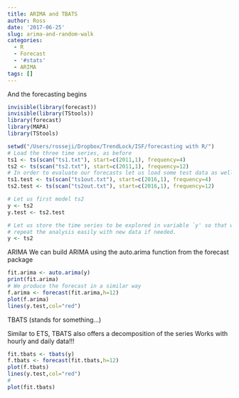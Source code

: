 ```yaml
---
title: ARIMA and TBATS
author: Ross
date: '2017-06-25'
slug: arima-and-random-walk
categories:
  - R
  - Forecast
  - '#stats'
  - ARIMA
tags: []
---
```


And the forecasting begins


```r
invisible(library(forecast))
invisible(library(TStools))
library(forecast)
library(MAPA)
library(TStools)

```

```r
setwd("/Users/rosseji/Dropbox/TrendLock/ISF/forecasting with R/")
# Load the three time series, as before
ts1 <- ts(scan("ts1.txt"), start=c(2011,1), frequency=4)
ts2 <- ts(scan("ts2.txt"), start=c(2011,1), frequency=12)
# In order to evaluate our forecasts let us load some test data as well. 
ts1.test <- ts(scan("ts1out.txt"), start=c(2016,1), frequency=4)
ts2.test <- ts(scan("ts2out.txt"), start=c(2016,1), frequency=12)

# Let us first model ts2
y <- ts2
y.test <- ts2.test

# Let us store the time series to be explored in variable `y' so that we can  
# repeat the analysis easily with new data if needed.
y <- ts2
```
ARIMA
We can build ARIMA using the auto.arima function from the forecast package


```r
fit.arima <- auto.arima(y)
print(fit.arima)
# We produce the forecast in a similar way
f.arima <- forecast(fit.arima,h=12)
plot(f.arima)
lines(y.test,col="red")
```


TBATS (stands for something...)

Similar to ETS, TBATS also offers a decomposition of the series
Works with hourly and daily data!!!
```r

fit.tbats <- tbats(y)
f.tbats <- forecast(fit.tbats,h=12)
plot(f.tbats)
lines(y.test,col="red")
# 
plot(fit.tbats)
```
